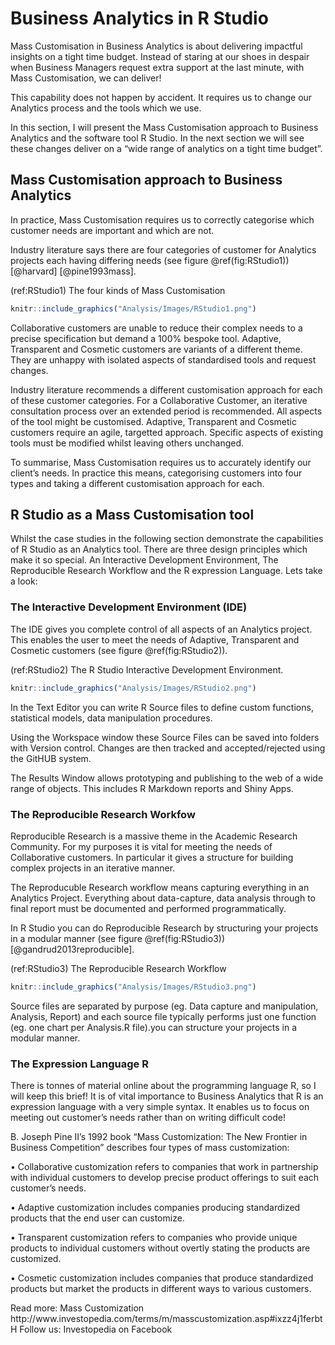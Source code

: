 # Business Analytics in R Studio {#RBusinessAnalytics}

Mass Customisation in Business Analytics is about delivering impactful insights on a tight time budget. Instead of staring at our shoes in despair when Business Managers request extra support at the last minute, with Mass Customisation, we can deliver!

This capability does not happen by accident. It requires us to change our Analytics process and the tools which we use. 

In this section, I will present the Mass Customisation approach to Business Analytics and the software tool R Studio. In the next section we will see these changes deliver on a "wide range of analytics on a tight time budget".

## Mass Customisation approach to Business Analytics

In practice, Mass Customisation requires us to correctly categorise which customer needs are important and which are not. 

Industry literature says there are four categories of customer for Analytics projects each having differing needs (see figure \@ref(fig:RStudio1)) [@harvard] [@pine1993mass]. 

(ref:RStudio1) The four kinds of Mass Customisation

```r
knitr::include_graphics("Analysis/Images/RStudio1.png")
```
Collaborative customers are unable to reduce their complex needs to a precise specification but demand a 100% bespoke tool. Adaptive, Transparent and Cosmetic customers are variants of a different theme. They are unhappy with isolated aspects of standardised tools and request changes.

Industry literature recommends a different customisation approach for each of these customer categories. For a Collaborative Customer, an iterative consultation process over an extended period is recommended. All aspects of the tool might be customised. Adaptive, Transparent and Cosmetic customers require an agile, targetted approach. Specific aspects of existing tools must be modified whilst leaving others unchanged.

To summarise, Mass Customisation requires us to accurately identify our client's needs. In practice this means, categorising customers into four types and taking a different customisation approach for each.

## R Studio as a Mass Customisation tool

Whilst the case studies in the following section demonstrate the capabilities of R Studio as an Analytics tool. There are three design principles which make it so special. An Interactive Development Environment, The Reproducible Research Workflow and the R expression Language. Lets take a look:

### The Interactive Development Environment (IDE)

The IDE gives you complete control of all aspects of an Analytics project. This enables the user to meet the needs of Adaptive, Transparent and Cosmetic customers (see figure \@ref(fig:RStudio2)). 

(ref:RStudio2) The R Studio Interactive Development Environment.

```r
knitr::include_graphics("Analysis/Images/RStudio2.png")
```
In the Text Editor you can write R Source files to define custom functions, statistical models, data manipulation procedures. 

Using the Workspace window these Source Files can be saved into folders with Version control. Changes are then tracked and accepted/rejected using the GitHUB system.

The Results Window allows prototyping and publishing to the web of a wide range of objects. This includes R Markdown reports and Shiny Apps.

### The Reproducible Research Workfow

Reproducible Research is a massive theme in the Academic Research Community. For my purposes it is vital for meeting the needs of Collaborative customers. In particular it gives a structure for building complex projects in an iterative manner.

The Reproducuble Research workflow means capturing everything in an Analytics Project. Everything about data-capture, data analysis through to final report must be documented and performed programmatically. 

In R Studio you can do Reproducible Research by structuring your projects in a modular manner (see figure \@ref(fig:RStudio3)) [@gandrud2013reproducible]. 

(ref:RStudio3) The Reproducible Research Workflow

```r
knitr::include_graphics("Analysis/Images/RStudio3.png")
```

Source files are separated by purpose (eg. Data capture and manipulation, Analysis, Report) and each source file typically performs just one function (eg. one chart per Analysis.R file).you can structure your projects in a modular manner. 

### The Expression Language R

There is tonnes of material online about the programming language R, so I will keep this brief! It is of vital importance to Business Analytics that R is an expression language with a very simple syntax. It enables us to focus on meeting out customer's needs rather than on writing difficult code!



B. Joseph Pine II's 1992 book "Mass Customization: The New Frontier in Business Competition" describes four types of mass customization:

• Collaborative customization refers to companies that work in partnership with individual customers to develop precise product offerings to suit each customer's needs.

• Adaptive customization includes companies producing standardized products that the end user can customize.

• Transparent customization refers to companies who provide unique products to individual customers without overtly stating the products are customized.

• Cosmetic customization includes companies that produce standardized products but market the products in different ways to various customers.



Read more: Mass Customization http://www.investopedia.com/terms/m/masscustomization.asp#ixzz4j1ferbtH 
Follow us: Investopedia on Facebook


